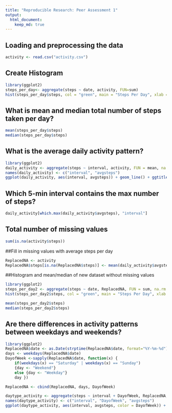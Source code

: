 ```yaml
---
title: "Reproducible Research: Peer Assessment 1"
output: 
  html_document:
    keep_md: true
---
```


## Loading and preprocessing the data
```r
activity <- read.csv("activity.csv")
```

## Create Histogram
```r
library(ggplot2)
steps_per_day<- aggregate(steps ~ date, activity, FUN=sum)
hist(steps_per_day$steps, col = "green", main = "Steps Per Day", xlab = "Steps")
```

## What is mean and median total number of steps taken per day?
```r
mean(steps_per_day$steps)
median(steps_per_day$steps)
```

## What is the average daily activity pattern?
```r
library(ggplot2)
daily_activity <- aggregate(steps ~ interval, activity, FUN = mean, na.rm = TRUE)
names(daily_activity) <- c("interval", "avgsteps")
ggplot(daily_activity, aes(interval, avgsteps)) + geom_line() + ggtitle("Average Daily Activity Pattern") + xlab("5-min Intervals") + ylab("Average Steps per Day")
```

## Which 5-min interval contains the max number of steps?
```r
daily_activity[which.max(daily_activity$avgsteps), "interval"]
```


## Total number of missing values
```r
sum(is.na(activity$steps))
```

##Fill in missing values with average steps per day
```r
ReplacedNA <- activity
ReplacedNA$steps[is.na(ReplacedNA$steps)] <- mean(daily_activity$avgsteps)
```

##Histogram and mean/median of new dataset without missing values
```r
library(ggplot2)
steps_per_day2 <- aggregate(steps ~ date, ReplacedNA, FUN = sum, na.rm = TRUE)
hist(steps_per_day2$steps, col = "green", main = "Steps Per Day", xlab = "Steps")

mean(steps_per_day2$steps)
median(steps_per_day2$steps)
```

## Are there differences in activity patterns between weekdays and weekends?
```r
library(ggplot2)
ReplacedNA$date <- as.Date(strptime(ReplacedNA$date, format="%Y-%m-%d"))
days <- weekdays(ReplacedNA$date)
DayofWeek <-sapply(ReplacedNA$date, function(x) {
    if(weekdays(x) == "Saturday" | weekdays(x) == "Sunday")
    {day <- "Weekend"}
    else {day <- "Weekday"}
    day })

ReplacedNA <- cbind(ReplacedNA, days, DayofWeek)

daytype_activity <- aggregate(steps ~ interval + DayofWeek, ReplacedNA, FUN = mean, na.rm = TRUE)
names(daytype_activity) <- c("interval", "DayofWeek", "avgsteps")
ggplot(daytype_activity, aes(interval, avgsteps, color = DayofWeek)) + geom_line() + facet_wrap(~DayofWeek) + ggtitle("Daily Average Steps by Day of Week") + xlab("Interval") + ylab("Average Number of Steps")

```